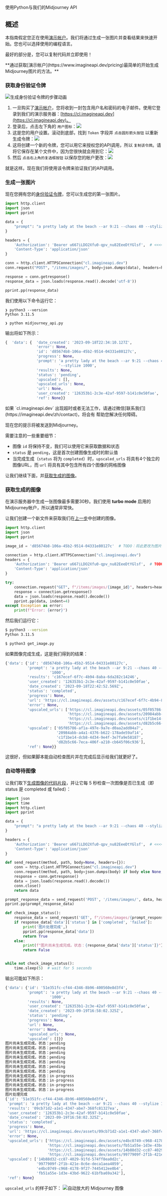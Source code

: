 
使用Python与我们的Midjourney API

## 概述

本指南假定您正在使用[演示帐户](https://www.imagineapi.dev/pricing)。我们将通过生成一张图片并查看结果来快速开始。您也可以选择使用的编程语言。

最好的部分是，您可以复制代码并立即使用！

<Callout type="info" emoji="🚀">
**通过获取[演示帐户](https://www.imagineapi.dev/pricing)最简单的开始生成Midjourney图片的方法。**
</Callout>

<Steps>

### 获取身份验证令牌

![生成身份验证令牌的步骤动画](/authentication.gif)

1. 一旦购买了[演示帐户](https://www.imagineapi.dev/pricing)，您将收到一封包含用户名和密码的电子邮件。使用它登录到我们的演示服务器：[https://cl.imagineapi.dev](https://cl.imagineapi.dev)。
1. 登录后，点击左下角的 `用户图标`：![](/authentication-token.png)
1. 这是您的用户设置。滚动到底部，找到 `Token` 字段并 `点击圆形箭头按钮` 以重新生成令牌：![](/authentication-click-regenerate.png)
1. 这将创建一个新的令牌，您可以用它来授权您的API调用，所以 `复制该令牌`。请将它保存在某个文件中，因为您很快就会用到它：![](/authentication-copy-token.png)
1. 然后 `点击右上角的复选框按钮` 以保存您的帐户更改：![](/authentication-save-account-changes.png)

就是这样。现在我们将使用该令牌来验证我们的API调用。

### 生成一张图片

现在您拥有您的[身份验证令牌](#获取身份验证令牌)，您可以生成您的第一张图片。

```python filename="midjourney_api.py" copy showLineNumbers
import http.client
import json
import pprint

data = {
    "prompt": "a pretty lady at the beach --ar 9:21 --chaos 40 --stylize 1000"
}

headers = {
    'Authorization': 'Bearer u667iLDO2Xfu0-qpv_nu82EeeDtYGlsf',  # <<<< TODO: 记得更改这个
    'Content-Type': 'application/json'
}

conn = http.client.HTTPSConnection("cl.imagineapi.dev")
conn.request("POST", "/items/images/", body=json.dumps(data), headers=headers)

response = conn.getresponse()
response_data = json.loads(response.read().decode('utf-8'))

pprint.pp(response_data)
```

我们使用以下命令运行它：

```shell
❯ python3 --version
Python 3.11.5

❯ python midjourney_api.py
```

输出将如下所示：

```python
{  'data': {  'date_created': '2023-09-18T22:34:10.127Z',
              'error': None,
              'id': 'd85674b8-106a-45b2-9514-04331e80127c',
              'progress': None,
              'prompt': 'a pretty lady at the beach --ar 9:21 --chaos 40 '
                        '--stylize 1000',
              'results': None,
              'status': 'pending',
              'upscaled': [],
              'upscaled_urls': None,
              'url': None,
              'user_created': '126353b1-2c3e-42af-9597-b141c0e50fae',
              'ref': None}}
```

<Callout type="warning">
如果 `cl.imagineapi.dev` 出现超时或者无法工作，请通过微信[联系我们](https://imagineapi.dev/zh/contact)，将会有 帮助您解决任何障碍。
</Callout>


现在您的提示将被发送到Midjourney。

需要注意的一些重要细节：

- 图像 `id` 将保持不变，我们可以使用它来获取数据和状态
- `status` 是 `pending`，这是首次创建图像生成时的默认值
- 当完成生成（`status` 将为 `completed`）时，`upscaled_urls` 将具有4个独立的图像URL，而 `url` 将具有其中包含所有四个图像的网格图像

让我们继续下面，并[获取生成的图像](#获取生成的图像)。

### 获取生成的图像

在演示服务器中生成一张图像最多需要30秒。我们使用 **turbo mode** 启用的Midjourney帐户，所以通常非常快。

让我们创建一个新文件来获取我们在[上一步](#生成一张图片)中创建的图像。

```python filename="get_image.py" copy showLineNumbers
import http.client
import json
import pprint

image_id = 'd85674b8-106a-45b2-9514-04331e80127c'  # TODO：将此更改为图片ID（您从之前的请求中获得的ID）

connection = http.client.HTTPSConnection("cl.imagineapi.dev")
headers = {
    'Authorization': 'Bearer u667iLDO2Xfu0-qpv_nu82EeeDtYGlsf',  # TODO: 记得更改这个
    'Content-Type': 'application/json'
}

try:
    connection.request("GET", f"/items/images/{image_id}", headers=headers)
    response = connection.getresponse()
    data = json.loads(response.read().decode())
    pprint.pp(data, indent=4)
except Exception as error:
    print(f"Error: {error}")
```

然后我们运行它：

```sh
$ python3 --version
Python 3.11.5

$ python3 get_image.py
```

如果图像完成生成，这是我们得到的结果：


```python
{'data': {'id': 'd85674b8-106a-45b2-9514-04331e80127c',
          'prompt': 'a pretty lady at the beach --ar 9:21 --chaos 40 --stylize '
                    '1000',
          'results': 'c167ecef-6f7c-4b94-8aba-6da282c14246',
          'user_created': '126353b1-2c3e-42af-9597-b141c0e50fae',
          'date_created': '2023-09-18T22:42:52.569Z',
          'status': 'completed',
          'progress': None,
          'url': 'https://cl.imagineapi.dev/assets/c167ecef-6f7c-4b94-8aba-6da282c14246/c167ecef-6f7c-4b94-8aba-6da282c14246.png',
          'error': None,
          'upscaled_urls': ['https://cl.imagineapi.dev/assets/05f05786-af1a-497e-9a7e-d0aa2add04a7/05f05786-af1a-497e-9a7e-d0aa2add04a7.png',
                            'https://cl.imagineapi.dev/assets/20984abb-a4a1-4376-b622-178ade59af14/20984abb-a4a1-4376-b622-178ade59af14.png',
                            'https://cl.imagineapi.dev/assets/c1f1be14-dcb8-4d34-9e4f-3e7fa9e58187/c1f1be14-dcb8-4d34-9e4f-3e7fa9e58187.png',
                            'https://cl.imagineapi.dev/assets/d82b5c66-7eca-406f-a210-cb645f06c936/d82b5c66-7eca-406f-a210-cb645f06c936.png'],
          'upscaled': ['05f05786-af1a-497e-9a7e-d0aa2add04a7',
                       '20984abb-a4a1-4376-b622-178ade59af14',
                       'c1f1be14-dcb8-4d34-9e4f-3e7fa9e58187',
                       'd82b5c66-7eca-406f-a210-cb645f06c936'],
          'ref': None}}
```

这很好，但如果脚本能自动检查图片并在完成后显示给我们就更好了。


### 自动等待图像

让我们取下[生成图像的代码片段](#%E7%94%9F%E6%88%90%E5%9B%BE%E7%89%87)，并让它每 5 秒检查一次图像是否已生成（即 status 是 completed 或 failed）：

```python filename="midjourney_api.py" copy showLineNumbers {15-37}
import json
import time
import http.client
import pprint

data = {
    "prompt": "a pretty lady at the beach --ar 9:21 --chaos 40 --stylize 1000"
}

headers = {
    'Authorization': 'Bearer u667iLDO2Xfu0-qpv_nu82EeeDtYGlsf',  # <<<< TODO: 记得更改这个
    'Content-Type': 'application/json'
}

def send_request(method, path, body=None, headers={}):
    conn = http.client.HTTPSConnection("cl.imagineapi.dev")
    conn.request(method, path, body=json.dumps(body) if body else None, headers=headers)
    response = conn.getresponse()
    data = json.loads(response.read().decode())
    conn.close()
    return data

prompt_response_data = send_request('POST', '/items/images/', data, headers)
pprint.pp(prompt_response_data)

def check_image_status():
    response_data = send_request('GET', f"/items/images/{prompt_response_data['data']['id']}", headers=headers)
    if response_data['data']['status'] in ['completed', 'failed']:
        print('图片处理完成',)
        pprint.pp(response_data['data'])
        return True
    else:
        print(f"图片尚未生成完成。状态：{response_data['data']['status']}")
        return False


while not check_image_status():
    time.sleep(5)  # wait for 5 seconds
```

输出可能如下所示：


```python
{'data': {'id': '51e351fc-cf44-4346-8b96-400560e8d3f4',
          'prompt': 'a pretty lady at the beach --ar 9:21 --chaos 40 --stylize '
                    '1000',
          'results': None,
          'user_created': '126353b1-2c3e-42af-9597-b141c0e50fae',
          'date_created': '2023-09-19T16:58:02.325Z',
          'status': 'pending',
          'progress': None,
          'url': None,
          'error': None,
          'upscaled_urls': None,
          'upscaled': []}}
图片尚未生成完成。状态：pending
图片尚未生成完成。状态：pending
图片尚未生成完成。状态：pending
图片尚未生成完成。状态：pending
图片尚未生成完成。状态：pending
图片尚未生成完成。状态：pending
图片尚未生成完成。状态：pending
图片尚未生成完成。状态：in-progress
图片尚未生成完成。状态：in-progress
图片尚未生成完成。状态：in-progress
图片尚未生成完成。状态：in-progress
图片处理完成
{'id': '51e351fc-cf44-4346-8b96-400560e8d3f4',
 'prompt': 'a pretty lady at the beach --ar 9:21 --chaos 40 --stylize 1000',
 'results': '09cb71d2-a1e1-4347-abe7-368fc81327ea',
 'user_created': '126353b1-2c3e-42af-9597-b141c0e50fae',
 'date_created': '2023-09-19T16:58:02.325Z',
 'status': 'completed',
 'progress': None,
 'url': 'https://cl.imagineapi.dev/assets/09cb71d2-a1e1-4347-abe7-368fc81327ea/09cb71d2-a1e1-4347-abe7-368fc81327ea.png',
 'error': None,
 'upscaled_urls': ['https://cl.imagineapi.dev/assets/e4bc0749-c968-4178-9f27-7445412ee0b4/e4bc0749-c968-4178-9f27-7445412ee0b4.png',
                   'https://cl.imagineapi.dev/assets/fb51a55e-1d3e-43bd-9622-61bfba69a342/fb51a55e-1d3e-43bd-9622-61bfba69a342.png',
                   'https://cl.imagineapi.dev/assets/14b88d32-cc87-4029-91fd-574ff8ea0d2c/14b88d32-cc87-4029-91fd-574ff8ea0d2c.png',
                   'https://cl.imagineapi.dev/assets/9977909f-2f1b-421e-8c6e-deca1aea4059/9977909f-2f1b-421e-8c6e-deca1aea4059.png'],
 'upscaled': ['14b88d32-cc87-4029-91fd-574ff8ea0d2c',
              '9977909f-2f1b-421e-8c6e-deca1aea4059',
              'e4bc0749-c968-4178-9f27-7445412ee0b4',
              'fb51a55e-1d3e-43bd-9622-61bfba69a342'],
 'ref': None}
```

`upscaled_urls` 的样子如下：
![自动放大的 Midjourney 图像](/upscaled-results-python.png)

</Steps>
